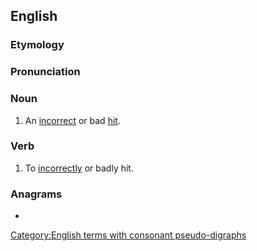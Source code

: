 {{also|mis-hit}}
==English==

===Etymology===
{{prefix|en|mis|hit}}

===Pronunciation===
{{rfp|en}}
<!--[[Category:English heteronyms]]?-->

===Noun===
{{en-noun}}

# {{lb|en|sports}} An [[incorrect]] or bad [[hit]].

===Verb===
{{en-verb|mishits|mishitting|mishit}}

# {{lb|en|transitive}} To [[incorrectly]] or badly hit.
#: {{ux|en|Although Collins '''mishit''' the ball, he still managed to pocket the red.}}
#: {{ux|en|England added only one more run to its overnight second-innings total of 221-9 before Broad was caught by Hammer at mid-on to a '''mishit'''.}}

===Anagrams===
* {{anagrams|en|a=hiimst|isthmi}}

[[Category:English terms with consonant pseudo-digraphs]]